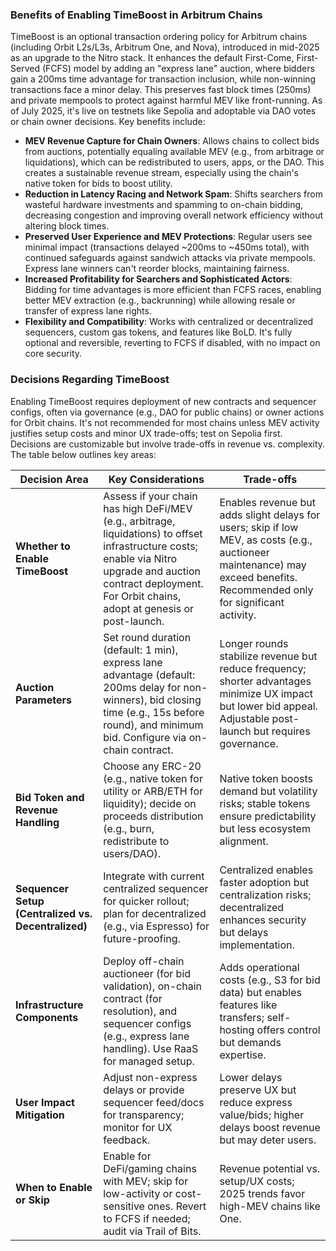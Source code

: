 ### Benefits of Enabling TimeBoost in Arbitrum Chains

TimeBoost is an optional transaction ordering policy for Arbitrum chains (including Orbit L2s/L3s, Arbitrum One, and Nova), introduced in mid-2025 as an upgrade to the Nitro stack. It enhances the default First-Come, First-Served (FCFS) model by adding an "express lane" auction, where bidders gain a 200ms time advantage for transaction inclusion, while non-winning transactions face a minor delay. This preserves fast block times (250ms) and private mempools to protect against harmful MEV like front-running. As of July 2025, it's live on testnets like Sepolia and adoptable via DAO votes or chain owner decisions. Key benefits include:

- **MEV Revenue Capture for Chain Owners**: Allows chains to collect bids from auctions, potentially equaling available MEV (e.g., from arbitrage or liquidations), which can be redistributed to users, apps, or the DAO. This creates a sustainable revenue stream, especially using the chain's native token for bids to boost utility.
- **Reduction in Latency Racing and Network Spam**: Shifts searchers from wasteful hardware investments and spamming to on-chain bidding, decreasing congestion and improving overall network efficiency without altering block times.
- **Preserved User Experience and MEV Protections**: Regular users see minimal impact (transactions delayed ~200ms to ~450ms total), with continued safeguards against sandwich attacks via private mempools. Express lane winners can't reorder blocks, maintaining fairness.
- **Increased Profitability for Searchers and Sophisticated Actors**: Bidding for time advantages is more efficient than FCFS races, enabling better MEV extraction (e.g., backrunning) while allowing resale or transfer of express lane rights.
- **Flexibility and Compatibility**: Works with centralized or decentralized sequencers, custom gas tokens, and features like BoLD. It's fully optional and reversible, reverting to FCFS if disabled, with no impact on core security.

### Decisions Regarding TimeBoost

Enabling TimeBoost requires deployment of new contracts and sequencer configs, often via governance (e.g., DAO for public chains) or owner actions for Orbit chains. It's not recommended for most chains unless MEV activity justifies setup costs and minor UX trade-offs; test on Sepolia first. Decisions are customizable but involve trade-offs in revenue vs. complexity. The table below outlines key areas:

| Decision Area                                       | Key Considerations                                                                                                                                                                                                  | Trade-offs                                                                                                                                                                 |
| --------------------------------------------------- | ------------------------------------------------------------------------------------------------------------------------------------------------------------------------------------------------------------------- | -------------------------------------------------------------------------------------------------------------------------------------------------------------------------- |
| **Whether to Enable TimeBoost**                     | Assess if your chain has high DeFi/MEV (e.g., arbitrage, liquidations) to offset infrastructure costs; enable via Nitro upgrade and auction contract deployment. For Orbit chains, adopt at genesis or post-launch. | Enables revenue but adds slight delays for users; skip if low MEV, as costs (e.g., auctioneer maintenance) may exceed benefits. Recommended only for significant activity. |
| **Auction Parameters**                              | Set round duration (default: 1 min), express lane advantage (default: 200ms delay for non-winners), bid closing time (e.g., 15s before round), and minimum bid. Configure via on-chain contract.                    | Longer rounds stabilize revenue but reduce frequency; shorter advantages minimize UX impact but lower bid appeal. Adjustable post-launch but requires governance.          |
| **Bid Token and Revenue Handling**                  | Choose any ERC-20 (e.g., native token for utility or ARB/ETH for liquidity); decide on proceeds distribution (e.g., burn, redistribute to users/DAO).                                                               | Native token boosts demand but volatility risks; stable tokens ensure predictability but less ecosystem alignment.                                                         |
| **Sequencer Setup (Centralized vs. Decentralized)** | Integrate with current centralized sequencer for quicker rollout; plan for decentralized (e.g., via Espresso) for future-proofing.                                                                                  | Centralized enables faster adoption but centralization risks; decentralized enhances security but delays implementation.                                                   |
| **Infrastructure Components**                       | Deploy off-chain auctioneer (for bid validation), on-chain contract (for resolution), and sequencer configs (e.g., express lane handling). Use RaaS for managed setup.                                              | Adds operational costs (e.g., S3 for bid data) but enables features like transfers; self-hosting offers control but demands expertise.                                     |
| **User Impact Mitigation**                          | Adjust non-express delays or provide sequencer feed/docs for transparency; monitor for UX feedback.                                                                                                                 | Lower delays preserve UX but reduce express value/bids; higher delays boost revenue but may deter users.                                                                   |
| **When to Enable or Skip**                          | Enable for DeFi/gaming chains with MEV; skip for low-activity or cost-sensitive ones. Revert to FCFS if needed; audit via Trail of Bits.                                                                            | Revenue potential vs. setup/UX costs; 2025 trends favor high-MEV chains like One.                                                                                          |
